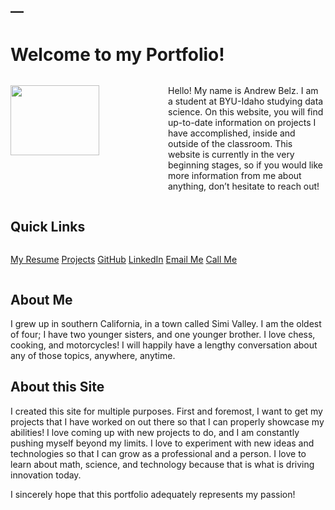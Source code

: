 ---
---

# Welcome to my Portfolio!

<div id='welcome-message' style='display: flex; justify-content: space-between; gap: 0px'>
<div style='flex: 1;'>
<img id='profile-picture' src='images/profile_picture.jpg' style="width: 75%; height: auto;">
</div>

<div style='flex: 1;'>
Hello! My name is Andrew Belz. I am a student at BYU-Idaho studying data science. On this website, you will find up-to-date information on projects I have accomplished, inside and outside of the classroom. This website is currently in the very beginning stages, so if you would like more information from me about anything, don't hesitate to reach out!
</div>
</div>

<h2>Quick Links</h2>

  <div style='display: flex; justify-content: space-between; gap: 10px'>
  <a href="resume.html" class='landing-page-links'>My Resume</a>
  <a href="projects.html" class='landing-page-links'>Projects</a>
  <a class='landing-page-links' href="https://github.com/andrew-belz" target="_blank">GitHub</a>
  <a class='landing-page-links' href="https://www.linkedin.com/in/andrewbelz/" target="_blank">LinkedIn</a>
  <a class='landing-page-links' href='mailto:andrewbelzjr@gmail.com' target='_blank'>Email Me</a>
  <a class='landing-page-links' href='tel:+18056244436' target='_blank'>Call Me</a>
</div>

## About Me

I grew up in southern California, in a town called Simi Valley. I am the oldest of four; I have two younger sisters, and one younger brother. I love chess, cooking, and motorcycles! I will happily have a lengthy conversation about any of those topics, anywhere, anytime. 

## About this Site

I created this site for multiple purposes. First and foremost, I want to get my projects that I have worked on out there so that I can properly showcase my abilities! I love coming up with new projects to do, and I am constantly pushing myself beyond my limits. I love to experiment with new ideas and technologies so that I can grow as a professional and a person. I love to learn about math, science, and technology because that is what is driving innovation today. 

I sincerely hope that this portfolio adequately represents my passion!

